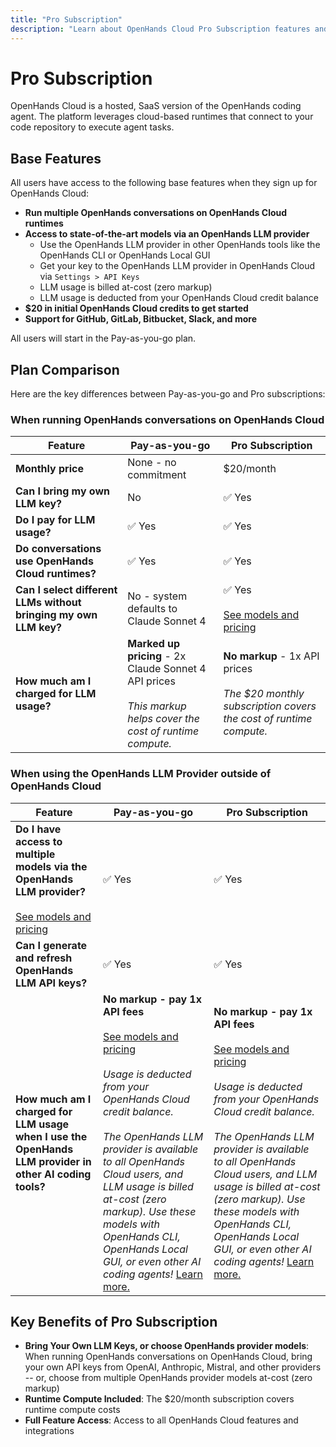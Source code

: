 ```yaml
---
title: "Pro Subscription"
description: "Learn about OpenHands Cloud Pro Subscription features and pricing"
---
```


# Pro Subscription

OpenHands Cloud is a hosted, SaaS version of the OpenHands coding agent. The platform leverages cloud-based runtimes that connect to your code repository to execute agent tasks.

## Base Features

All users have access to the following base features when they sign up for OpenHands Cloud:

- **Run multiple OpenHands conversations on OpenHands Cloud runtimes**
- **Access to state-of-the-art models via an OpenHands LLM provider**
  - Use the OpenHands LLM provider in other OpenHands tools like the OpenHands CLI or OpenHands Local GUI
  - Get your key to the OpenHands LLM provider in OpenHands Cloud via `Settings > API Keys`
  - LLM usage is billed at-cost (zero markup)
  - LLM usage is deducted from your OpenHands Cloud credit balance
- **$20 in initial OpenHands Cloud credits to get started**
- **Support for GitHub, GitLab, Bitbucket, Slack, and more**

All users will start in the Pay-as-you-go plan.

## Plan Comparison

Here are the key differences between Pay-as-you-go and Pro subscriptions:

### When running OpenHands conversations on OpenHands Cloud

| Feature | Pay-as-you-go | Pro Subscription |
|---------|---------------|------------------|
| **Monthly price** | None - no commitment | $20/month |
| **Can I bring my own LLM key?** | No | ✅ Yes |
| **Do I pay for LLM usage?** | ✅ Yes | ✅ Yes |
| **Do conversations use OpenHands Cloud runtimes?** | ✅ Yes | ✅ Yes |
| **Can I select different LLMs without bringing my own LLM key?** | No - system defaults to Claude Sonnet 4 | ✅ Yes <br/><br/>[See models and pricing](https://docs.all-hands.dev/usage/llms/openhands-llms#pricing) |
| **How much am I charged for LLM usage?** | **Marked up pricing** - 2x Claude Sonnet 4 API prices<br/><br/>*This markup helps cover the cost of runtime compute.* | **No markup** - 1x API prices<br/><br/>*The $20 monthly subscription covers the cost of runtime compute.* |

### When using the OpenHands LLM Provider outside of OpenHands Cloud

| Feature | Pay-as-you-go | Pro Subscription |
|---------|---------------|------------------|
| **Do I have access to multiple models via the OpenHands LLM provider?**<br/><br/>[See models and pricing](https://docs.all-hands.dev/usage/llms/openhands-llms#pricing) | ✅ Yes | ✅ Yes |
| **Can I generate and refresh OpenHands LLM API keys?** | ✅ Yes | ✅ Yes |
| **How much am I charged for LLM usage when I use the OpenHands LLM provider in other AI coding tools?** | **No markup - pay 1x API fees**<br/><br/>[See models and pricing](https://docs.all-hands.dev/usage/llms/openhands-llms#pricing)<br/><br/>*Usage is deducted from your OpenHands Cloud credit balance.*<br/><br/>*The OpenHands LLM provider is available to all OpenHands Cloud users, and LLM usage is billed at-cost (zero markup). Use these models with OpenHands CLI, OpenHands Local GUI, or even other AI coding agents!* [Learn more.](https://www.all-hands.dev/blog/access-state-of-the-art-llm-models-at-cost-via-openhands-gui-and-cli) | **No markup - pay 1x API fees**<br/><br/>[See models and pricing](https://docs.all-hands.dev/usage/llms/openhands-llms#pricing)<br/><br/>*Usage is deducted from your OpenHands Cloud credit balance.*<br/><br/>*The OpenHands LLM provider is available to all OpenHands Cloud users, and LLM usage is billed at-cost (zero markup). Use these models with OpenHands CLI, OpenHands Local GUI, or even other AI coding agents!* [Learn more.](https://www.all-hands.dev/blog/access-state-of-the-art-llm-models-at-cost-via-openhands-gui-and-cli) |


## Key Benefits of Pro Subscription
- **Bring Your Own LLM Keys, or choose OpenHands provider models**: When running OpenHands conversations on OpenHands Cloud, bring your own API keys from OpenAI, Anthropic, Mistral, and other providers -- or, choose from multiple OpenHands provider models at-cost (zero markup)
- **Runtime Compute Included**: The $20/month subscription covers runtime compute costs
- **Full Feature Access**: Access to all OpenHands Cloud features and integrations
